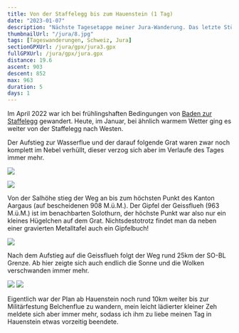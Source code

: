 ```yaml
---
title: Von der Staffelegg bis zum Hauenstein (1 Tag)
date: "2023-01-07"
description: "Nächste Tagesetappe meiner Jura-Wanderung. Das letzte Stück im Aargau und dann der SO-BL Grenze entlang."
thumbnailUrl: "/jura/8.jpg"
tags: [Tageswanderungen, Schweiz, Jura]
sectionGPXUrl: /jura/gpx/jura3.gpx
fullGPXUrl: /jura/gpx/jura.gpx
distance: 19.6
ascent: 903
descent: 852
max: 963
duration: 5
days: 1
---
```


Im April 2022 war ich bei frühlingshaften Bedingungen von <a href="/blog/2022-04-20-jura-2/">Baden zur Staffelegg</a> gewandert. Heute, im Januar, bei ähnlich warmem Wetter ging es weiter von der Staffelegg nach Westen.

Der Aufstieg zur Wasserflue und der darauf folgende Grat waren zwar noch komplett im Nebel verhüllt, dieser verzog sich aber im Verlaufe des Tages immer mehr.

<Img
	src="/jura/9.jpeg"
	d="Nebliger Grat zwischen der Wasserflue und der Salhöhe"
/>

<Img
	src="/jura/10.jpeg"
	d="Verwandte von mir? Leider niemanden angetroffen..."
/>

Von der Salhöhe stieg der Weg an bis zum höchsten Punkt des Kanton Aargaus (auf bescheidenen 908 M.ü.M.). Der Gipfel der Geissflueh (963 M.ü.M.) ist im benachbarten Solothurn, der höchste Punkt war also nur ein kleines Hügelchen auf dem Grat. Nichtsdestotrotz findet man da neben einer gravierten Metalltafel auch ein Gipfelbuch!

<Img
	src="/jura/12.jpeg"
	d="Gipfelbuch auf dem höchsten Punkt des Kanton Aargaus"
/>

Nach dem Aufstieg auf die Geissflueh folgt der Weg rund 25km der SO-BL Grenze. Ab hier zeigte sich auch endlich die Sonne und die Wolken verschwanden immer mehr.

<Img src="/jura/13.jpeg" d="Westseite der Geissflue" />
<Img src="/jura/14.jpeg" d="Blick nach Norden ins Basselland" />

Eigentlich war der Plan ab Hauenstein noch rund 10km weiter bis zur Militärfestung Belchenflue zu wandern, mein leicht lädierter kleiner Zeh meldete sich aber immer mehr, sodass ich ihm zu liebe meinen Tag in Hauenstein etwas vorzeitig beendete.
